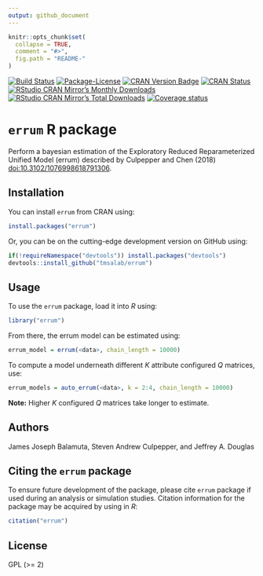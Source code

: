 ```yaml
---
output: github_document
---
```


<!-- README.md is generated from README.Rmd. Please edit that file -->

```r
knitr::opts_chunk$set(
  collapse = TRUE,
  comment = "#>",
  fig.path = "README-"
)
```

[![Build Status](https://travis-ci.org/tmsalab/errum.svg)](https://travis-ci.org/tmsalab/errum)
[![Package-License](http://img.shields.io/badge/license-GPL%20(%3E=2)-brightgreen.svg?style=flat)](http://www.gnu.org/licenses/gpl-2.0.html)
[![CRAN Version Badge](http://www.r-pkg.org/badges/version/errum)](https://cran.r-project.org/package=errum)
[![CRAN Status](https://cranchecks.info/badges/worst/errum)](https://cran.r-project.org/web/checks/check_results_errum.html)
[![RStudio CRAN Mirror's Monthly Downloads](http://cranlogs.r-pkg.org/badges/errum?color=brightgreen)](http://www.r-pkg.org/pkg/errum)
[![RStudio CRAN Mirror's Total Downloads](http://cranlogs.r-pkg.org/badges/grand-total/errum?color=brightgreen)](http://www.r-pkg.org/pkg/errum)
[![Coverage status](https://codecov.io/gh/tmsalab/errum/branch/master/graph/badge.svg)](https://codecov.io/github/tmsalab/errum?branch=master)

# `errum` R package

Perform a bayesian estimation of the Exploratory Reduced Reparameterized Unified
Model (errum) described by Culpepper and Chen (2018)
<doi:10.3102/1076998618791306>.

## Installation

You can install `errum` from CRAN using:

```r
install.packages("errum")
```

Or, you can be on the cutting-edge development version on GitHub using:

```r
if(!requireNamespace("devtools")) install.packages("devtools")
devtools::install_github("tmsalab/errum")
```

## Usage

To use the `errum` package, load it into _R_ using:

```r
library("errum")
```

From there, the errum model can be estimated using:

```r
errum_model = errum(<data>, chain_length = 10000)
```

To compute a model underneath different _K_ attribute configured _Q_ matrices, use:

```r
errum_models = auto_errum(<data>, k = 2:4, chain_length = 10000)
```

**Note:** Higher _K_ configured _Q_ matrices take longer to estimate. 

## Authors

James Joseph Balamuta, Steven Andrew Culpepper, and Jeffrey A. Douglas

## Citing the `errum` package

To ensure future development of the package, please cite `errum`
package if used during an analysis or simulation studies. Citation information
for the package may be acquired by using in *R*:

```r
citation("errum")
```

## License

GPL (>= 2)
